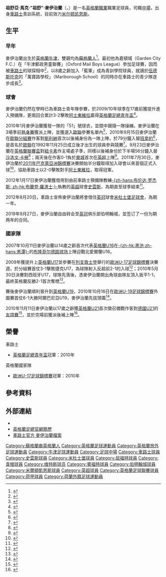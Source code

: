 {{noteTA|G1=英超|G2=uefa|G3=FAcup
|T=zh-hans:约什·麦克伊克兰; zh-hk:祖舒·麥伊治蘭;
|1=zh-hans:约什·麦克伊克兰; zh-hk:祖舒·麥伊治蘭;
|2=zh-hans:约书亚·马克·"约什"·麦克伊克兰; zh-hk:祖舒亞·馬克·"祖舒"·麥伊治蘭;
|3=zh-hans:麦克伊克兰; zh-hk:麥伊治蘭;
|4=zh-hans:贝纳永; zh-hk:班拿約;
|5=zh-hans:萨洛蒙·卡卢; zh-hk:沙洛文·卡勞;
|6=zh-hans:日利納; zh-hk:斯利納;
}}
{{Infobox football biography
| name = 祖舒·麥伊治蘭<br />''Josh McEachran''
| image = McEachran Boro.jpg
| image_size = 180
| fullname = Joshua Mark McEachran<ref>{{cite news
 |title=Premier League Clubs submit Squad Lists 
 |url=http://www.premierleague.com/content/dam/premierleague/site-content/News/publications/squad-lists/Premier-League-Squad-Lists-January-2014.pdf 
 |archiveurl=https://web.archive.org/web/20160308041745/http://www.premierleague.com/content/dam/premierleague/site-content/News/publications/squad-lists/Premier-League-Squad-Lists-January-2014.pdf 
 |archivedate= 8 March 2016 
 |publisher=Premier League 
 |format=PDF 
 |page=9 
 |date=4 February 2014 
 |accessdate=12 July 2014 
 |deadurl=yes 
 |df= 
}}</ref>
| birth_date = {{birth date and age|1993|03|01|df=y}}
| birth_place = 英格蘭[[牛津|牛津]]
| height = {{height|m=1.78}}<ref>{{cite news|url=https://www.premierleague.com/players/4104/Josh-McEachran/overview|title=Player Profile: Josh McEachran|publisher=Premier League|accessdate=31 July 2012|archive-date=2021-02-16|archive-url=https://web.archive.org/web/20210216192808/https://www.premierleague.com/players/4104/Josh-McEachran/overview|dead-url=no}}</ref>
| position            = [[中場|中場]]
| currentclub = [[米尔顿凯恩斯足球俱乐部|米尔顿凯恩斯]]
| clubnumber = 5
| youthyears1 = 2001–2010
| youthclubs1 = [[切尔西足球俱乐部|切尔西]]
| years1 = 2010–2015
| clubs1 = [[切尔西足球俱乐部|切尔西]]
| caps1 = 11
| goals1 = 0
| years2 = 2012
| clubs2 = → [[斯旺西城足球俱乐部|斯旺西城]]
| caps2 = 4
| goals2 = 0
| years3 = 2012–2013
| clubs3 = → [[米德尔斯堡足球俱乐部|米德尔斯堡]]
| caps3 = 38
| goals3 = 0
| years4 = 2013–2014
| clubs4 = → [[沃特福德足球俱乐部|沃特福德]]
| caps4 = 7
| goals4 = 0
| years5 = 2014
| clubs5 = → [[威根竞技足球俱乐部|威根]]
| caps5 = 8
| goals5 = 0
| years6 = 2014–2015
| clubs6 = → [[維迪斯職業足球基金會|維迪斯]]
| caps6 = 19
| goals6 = 0
| years7 = 2015–2019
| clubs7 = [[布伦特福德足球俱乐部|布伦特福德]]
| caps7 = 90
| goals7 = 1
| years8 = 2019–2021
| clubs8 = [[伯明翰足球會|伯明翰]]
| caps8 = 8
| goals8 = 0
| years9 = 2021–
| clubs9 = [[米尔顿凯恩斯足球俱乐部|米尔顿凯恩斯]]
| caps9 = 4
| goals9 = 0
| nationalyears1 = 2007–2009
| nationalteam1 = [[英格蘭16歲以下足球代表隊|英格蘭U16]]
| nationalcaps1 = 5
| nationalgoals1 = 0
| nationalyears2 = 2009–2010
| nationalteam2 = [[英格蘭17歲以下足球代表隊|英格蘭U17]]
| nationalcaps2 = 12
| nationalgoals2 = 1
| nationalyears3 = 2010–2011
| nationalteam3 = [[英格蘭19歲以下足球代表隊|英格蘭U19]]
| nationalcaps3 = 6
| nationalgoals3 = 1
| nationalyears4 = 2014
| nationalteam4 = [[英格蘭20歲以下足球代表隊|英格蘭U20]]
| nationalcaps4 = 2
| nationalgoals4 = 0
| nationalyears5 = 2010–2013
| nationalteam5 = [[英格蘭21歲以下足球代表隊|英格蘭U21]]
| nationalcaps5 = 13
| nationalgoals5 = 1
| pcupdate            = 2021年3月2日  9:18 (UTC)
| ntupdate            = 2013年6月11日
}}
'''祖舒亞·馬克·"祖舒"·麥伊治蘭'''（{{lang-en|'''Joshua Mark "Josh" McEachran'''}}，{{bd|1993年|3月1日|catIdx=Maceachran, Josh}}）是一名[[英格蘭|英格蘭]][[職業|職業]]職業足球員，司職[[中場|中場]]，出身[[切尔西足球俱乐部|車路士]]青訓系統，目前效力[[米尔顿凯恩斯足球俱乐部|米尔顿凯恩斯]]。

==生平==
===早年===
麥伊治蘭出生於[[英格蘭|英格蘭]][[牛津|牛津]]，雙親均為[[蘇格蘭|蘇格蘭人]]<ref>{{cite news |language=en |url=http://www.thescottishsun.co.uk/scotsol/homepage/sport/spl/3165096/Craig-Levein-eyes-Chelsea-kid-Josh-McEachran.html |title=Levein eyes Chelsea kid |work=''The Scottish Sun'' |date=5 October 2010 |accessdate=5 October 2010 |last=Hannah |first=Roger |archive-date=2012-09-15 |archive-url=https://web.archive.org/web/20120915101516/http://www.thescottishsun.co.uk/scotsol/homepage/sport/spl/3165096/Craig-Levein-eyes-Chelsea-kid-Josh-McEachran.html |dead-url=yes }}</ref>。最初他為嘉頓城（Garden City F.C.）在「牛津郵政男童聯賽」（Oxford Mail Boys League）參加足球賽，因而被[[切尔西足球俱乐部|車路士]]的球探相中<ref>{{cite news |language=en |last=Knox |first=Mike |title=Josh is Champions League record-breaker |url=http://www.oxfordmail.co.uk/sport/8396795.Josh_is_Champions_League_record_breaker/ |accessdate=17 September 2010 |newspaper=''Oxford Mail'' |date=17 September 2010 |archive-date=2010-09-22 |archive-url=https://web.archive.org/web/20100922205450/http://www.oxfordmail.co.uk/sport/8396795.Josh_is_Champions_League_record_breaker/ |dead-url=no }}</ref>，以8歲之齡加入「藍軍」成為青訓學院球員，就讀於[[伍德斯托克_(牛津郡)|伍德斯托克]]的「萬寶路學校」（Marlborough School）的同時亦在車路士的青少隊逐步成長<ref>{{cite news |language=en |title=McEachran to star as standard bearer for Chelsea's young lions |url=http://www.independent.co.uk/sport/football/fa-league-cups/mceachran-to-star-as-standard-bearer-for-chelseas-young-lions-2085621.html |publisher=[[獨立報|''The Independent'']] |date=22 September 2010 |accessdate=2010-11-12 |archive-date=2010-09-25 |archive-url=https://web.archive.org/web/20100925073301/http://www.independent.co.uk/sport/football/fa-league-cups/mceachran-to-star-as-standard-bearer-for-chelseas-young-lions-2085621.html |dead-url=no }}</ref>。

===球會===
麥伊治蘭仍然在學時已為車路士青年隊參賽，於2009/10年球季在17歲前獲提升進入預備隊，更兩回合累計3-2擊敗[[阿士東維拉足球會|阿士東維拉]]贏得[[英格蘭足總青年盃|英格蘭足總青年盃]]<ref>{{cite news |language=en |url=http://www.thefa.com/TheFACup/FACompetitions/TheFAYouthCup/Match%20Centres%202009-10/Chelsea%20v%20Aston%20Villa/040510 |title=VIDEO: Captain Clifford wins Cup for Blues |publisher=[[英格蘭足球總會|''thefa.com'']] |date=2010-05-04 |accessdate=2010-11-12 |archive-date=2011-06-06 |archive-url=https://archive.is/20110606032937/http://www.thefa.com/TheFACup/FACompetitions/TheFAYouthCup/Match%20Centres%202009-10/Chelsea%20v%20Aston%20Villa/040510 |dead-url=no }}</ref>。

2010年1月麥伊治蘭獲發一隊的「51」號球衣，並間中跟隨一隊操練。麥伊治蘭在3場季前[[熱身賽|熱身賽]]獲派上陣，並獲選入[[2010/11賽季歐洲冠軍聯賽|歐聯]]參賽名單內<ref>{{cite news |language=en |url=http://www.chelseafc.com/page/LatestNews/0,,10268~2146669,00.html |title=CHAMPIONS LEAGUE SQUAD ANNOUNCED |publisher=[[切尔西足球俱乐部|''chelseafc.com'']] |date=2010-09-07 |accessdate=2010-11-12 |deadurl=yes |archiveurl=https://web.archive.org/web/20101120225232/http://www.chelseafc.com/page/LatestNews/0,,10268~2146669,00.html |archivedate=2010-11-20 }}</ref>，2010年9月15日麥伊治蘭在[[2010/11賽季歐洲冠軍聯賽#分組賽|歐聯分組賽]]作客對[[日利納足球俱樂部|斯利納]]首次以後補身份為一隊上陣，於79分鐘入替[[约西·贝纳永|班拿約]]<ref>{{cite news |language=en |last=Sanghera |first=Mandeep |title=MSK Zilina 1 - 4 Chelsea |url=http://news.bbc.co.uk/sport1/hi/football/europe/8995480.stm |accessdate=15 September 2010 |newspaper=''[[BBC_Sport|BBC Sport]]'' |date=15 September 2010 |archive-date=2017-08-14 |archive-url=https://web.archive.org/web/20170814105506/http://news.bbc.co.uk/sport1/hi/football/europe/8995480.stm |dead-url=no }}</ref>，是首名於[[歐聯|歐聯]]在1992年11月25日成立後才出生的球員參與競賽<ref>{{cite news |language=en |last=Bevan |first=Chris |title=Wednesday football as it happened |url=http://news.bbc.co.uk/sport1/hi/football/9002278.stm |accessdate=15 September 2010 |newspaper=''[[BBC_Sport|BBC Sport]]'' |date=15 September 2010}}</ref>。9月23日麥伊治蘭在[[英格蘭聯賽盃|英格蘭聯賽盃]]對[[纽卡斯尔联足球俱乐部|紐卡素]]作主場處子季，同樣以後補身份於下半場56分鐘入替[[萨洛蒙·卡卢|沙洛文·卡勞]]<ref>{{cite news |language=en |last=Oxtoby |first=Tom |title=Chelsea Analysis - Blues’ young guns steal the show despite League Cup defeat |url=http://www.adifferentleague.co.uk/p6_2_4500_chelsea-analysis-blues%E2%80%99-young-guns-steal-the-show-despite-league-cup-defeat.html |accessdate=25 September 2010 |newspaper=''A Different League'' |date=23 September 2010 |deadurl=yes |archiveurl=https://web.archive.org/web/20100926032632/http://www.adifferentleague.co.uk/p6_2_4500_chelsea-analysis-blues%E2%80%99-young-guns-steal-the-show-despite-league-cup-defeat.html |archivedate=2010年9月26日 }}</ref>；兩天後在作客0-1負於[[曼彻斯特城足球俱乐部|曼城]]首次在[[英超|英超]]上陣<ref>{{cite news |language=en |last=Ballard |first=Ed |title=Manchester City v Chelsea: live |url=http://www.telegraph.co.uk/sport/football/competitions/premier-league/7943420/Manchester-City-v-Chelsea-live.html |accessdate=26 September 2010 |newspaper=''The Telegraph'' |date=25 September 2010 |archive-date=2020-04-15 |archive-url=https://web.archive.org/web/20200415162644/https://www.telegraph.co.uk/sport/football/competitions/premier-league/7943420/Manchester-City-v-Chelsea-live.html |dead-url=no }}</ref>。2011年7月30日，麥伊治蘭於[[2011年巴克萊亞洲錦標賽|2011年巴克萊亞洲錦標賽]]決賽開始半分鐘取得加入球會以來首個正式入球<ref>{{Cite web |url=http://hkfa.com/includes_files/board_details.php?news_id=8795 |title=存档副本 |access-date=2011-08-09 |archive-date=2011-08-24 |archive-url=https://web.archive.org/web/20110824035911/http://www.hkfa.com/includes_files/board_details.php?news_id=8795 |dead-url=no }}</ref>，協助車路士以2-0擊敗對手[[阿士東維拉|阿士東維拉]]，取得冠軍。

2012年1月17日麥伊治蘭獲借用到由前車路士預備隊教練[[布伦达·罗杰斯|-{zh-hans:布伦达·罗杰斯; zh-hk:布蘭登·羅渣士;}-]]執教的[[英超|英超]]球會[[斯旺西城足球俱乐部|史雲斯]]，為期直至球季結束<ref>{{cite news |language=en |url=http://www.chelseafc.com/page/LatestNews/0,,10268~2580292,00.html |title=LOAN MOVES FOR TWO YOUNGSTERS |publisher=[[切尔西足球俱乐部|''chelseafc.com'']] |date=2012-01-17 |accessdate=2012-01-26 |deadurl=yes |archiveurl=https://web.archive.org/web/20120120004742/http://www.chelseafc.com/page/LatestNews/0,,10268~2580292,00.html |archivedate=2012-01-20 }}</ref>。

2012年8月20日，車路士宣佈麥伊治蘭將會借住[[英冠|英冠]]球會[[米杜士堡足球會|米杜士堡足球會]]，為期一年。

2019年9月27日，麥伊治蘭自由转会至[[英冠|英冠]]俱乐部伯明翰城，並签订了一份为期两年的合同。

===國家隊===
2007年10月11日麥伊治蘭以14歲之齡首次代表[[英格蘭16歲以下足球代表隊|英格蘭U16]]在[[黑潭|-{zh-hk:黑池;zh-hans:黑潭}-]]的[[布隆菲尔德路球场|布隆菲尔德路球场]]上陣迎戰北愛爾蘭U16。

2009年獲提升上[[英格蘭17歲以下足球代表隊|英格蘭U17]]並參賽在[[列支敦士登|列支敦士登]]舉行的[[歐洲U-17足球錦標賽|歐洲U-17足球錦標賽]]決賽週，於分組賽首仗3-1擊敗捷克U17，為球隊射入反超前2-1的入球<ref>{{cite news |language=en |url=http://www.uefa.com/under17/matches/season=2010/round=15342/match=2002332/index.html |title=England flex muscles against Czechs |publisher=''[[UEFA|UEFA]]'' |date=2010-05-18 |accessdate=2010-11-12 |archive-date=2010-05-22 |archive-url=https://web.archive.org/web/20100522162639/http://www.uefa.com/UNDER17/matches/season=2010/round=15342/match=2002332/index.html |dead-url=no }}</ref>；2010年5月30日決賽對西班牙U17，球隊先落後，憑麥伊治蘭開出角球由隊友頂入扳平1-1，最終英格蘭反勝2-1首次奪標<ref>{{cite news |language=en |url=http://www.uefa.com/under17/matches/season=2010/round=15345/match=2002343/report/index.html |title=England comeback seals U17 crown |publisher=''[[UEFA|UEFA]]'' |date=2010-05-30 |accessdate=2010-11-12 |archive-date=2010-06-02 |archive-url=https://web.archive.org/web/20100602075427/http://www.uefa.com/under17/matches/season%3D2010/round%3D15345/match%3D2002343/report/index.html |dead-url=no }}</ref>。

賽後麥伊治蘭順利晉升到[[英格蘭19歲以下足球代表隊|英格蘭U19]]，2010年10月16日在[[歐洲U-19足球錦標賽|歐洲U-19足球錦標賽]]外圍賽首仗6-1大勝阿爾巴尼亞U19，麥伊治蘭先拔頭籌<ref>{{cite news |language=en |url=http://www.uefa.com/under19/matches/season=2011/round=2000081/match=2001640/index.html |title=England 6 – 1 Albania |publisher=''[[UEFA|UEFA]]'' |date=2010-10-16 |accessdate=2010-11-12 |archive-date=2011-09-09 |archive-url=https://web.archive.org/web/20110909220543/http://www.uefa.com/under19/matches/season=2011/round=2000081/match=2001640/index.html |dead-url=no }}</ref>。

2010年11月11日麥伊治蘭以17歲之齡獲[[英格蘭21歲以下足球代表隊|英格蘭U21]]首次徵召備戰作客對[[德國21歲以下國家足球隊|德國U21]]的[[友誼賽|友誼賽]]<ref>{{cite news |language=en |url=http://www.thefa.com/England/mens-under-21s/News/match-centre/2010/GermanyvEngland/Match-Previews/SquadAnnounced |title=Pearce announces squad |publisher=[[英格蘭足球總會|''thefa.com'']] |date=2010-11-11 |accessdate=2010-11-12 |archive-date=2020-04-15 |archive-url=https://web.archive.org/web/20200415162715/http://www.thefa.com/England/mens-under-21s/News/match-centre/2010/GermanyvEngland/Match-Previews/SquadAnnounced |dead-url=no }}</ref>，並於完場前獲派後補上陣<ref>{{cite news |language=en |url=http://www.thefa.com/England/mens-under-21s/News/match-centre/2010/GermanyvEngland/EnglandMatchReport?p=mr&mid=115512 |title=Ten-man England beaten in Germany |publisher=[[英格蘭足球總會|''thefa.com'']] |date=2010-11-16 |accessdate=2010-11-17 |archive-date=2010-11-20 |archive-url=https://web.archive.org/web/20101120074621/http://www.thefa.com/England/mens-under-21s/News/match-centre/2010/GermanyvEngland/EnglandMatchReport?p=mr&mid=115512 |dead-url=no }}</ref>。

==榮譽==
;車路士
*[[英格蘭足總青年盃|英格蘭足總青年盃]]冠軍：2010年

;英格蘭國家隊
*[[歐洲U-17足球錦標賽|歐洲U-17足球錦標賽]]冠軍：2010年

==參考資料==
{{reflist}}

==外部連結==
*{{soccerbase|id=56764|name=祖舒·麥伊治蘭}}
* [http://www.thefa.com/England/All-Teams/Players/M/Josh-Mc-Eachran 英格蘭足總官網簡歷] {{Wayback|url=http://www.thefa.com/England/All-Teams/Players/M/Josh-Mc-Eachran |date=20141010041348 }}
* [https://web.archive.org/web/20101112132511/http://www.chelseafc.com/page/PlayerProfileDetail/0,,10268~53404,00.html 車路士官方 麥伊治蘭檔案]

{{DEFAULTSORT:Maceachran, Josh}}
[[Category:蘇格蘭裔英格蘭人|Category:蘇格蘭裔英格蘭人]]
[[Category:英格蘭足球運動員|Category:英格蘭足球運動員]]
[[Category:英格蘭旅外足球運動員|Category:英格蘭旅外足球運動員]]
[[Category:牛津足球運動員|Category:牛津足球運動員]]
[[Category:足球中場|Category:足球中場]]
[[Category:車路士球員|Category:車路士球員]]
[[Category:史雲斯球員|Category:史雲斯球員]]
[[Category:米杜士堡球員|Category:米杜士堡球員]]
[[Category:屈福特球員|Category:屈福特球員]]
[[Category:韋根球員|Category:韋根球員]]
[[Category:维特斯球员|Category:维特斯球员]]
[[Category:賓福特球員|Category:賓福特球員]] 
[[Category:伯明翰城球員|Category:伯明翰城球員]]
[[Category:米爾頓凱恩斯球員|Category:米爾頓凱恩斯球員]]
[[Category:英超球員|Category:英超球員]]
[[Category:英格蘭足球聯賽球員|Category:英格蘭足球聯賽球員]]
[[Category:荷甲球員|Category:荷甲球員]]
[[Category:荷蘭外籍足球運動員|Category:荷蘭外籍足球運動員]]